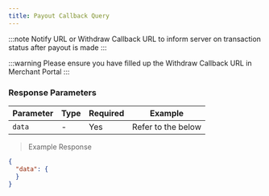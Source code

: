 ```yaml
---
title: Payout Callback Query
---
```



:::note
Notify URL or Withdraw Callback URL to inform server on transaction status after payout is made
:::

:::warning
Please ensure you have filled up the Withdraw Callback URL in Merchant Portal
:::

### Response Parameters

| Parameter   | Type   | Required | Example              |
| ----------- | ------ | -------- | -------------------- |
| `data`      | -      | Yes      | Refer to the below   |

> Example Response

```json
{
  "data": {
  }
}
```
